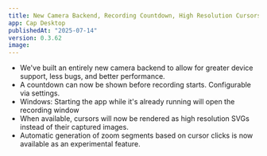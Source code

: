 ```yaml
---
title: New Camera Backend, Recording Countdown, High Resolution Cursors
app: Cap Desktop
publishedAt: "2025-07-14"
version: 0.3.62
image:
---
```


- We've built an entirely new camera backend to allow for greater device support, less bugs, and better performance.
- A countdown can now be shown before recording starts. Configurable via settings.
- Windows: Starting the app while it's already running will open the recording window
- When available, cursors will now be rendered as high resolution SVGs instead of their captured images.
- Automatic generation of zoom segments based on cursor clicks is now available as an experimental feature.
